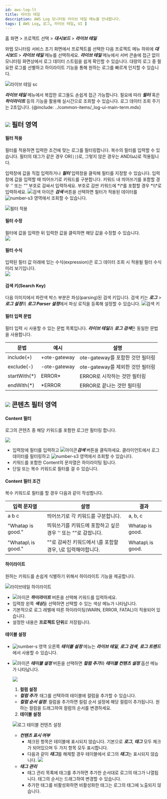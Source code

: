 ```yaml
---
id: aws-log-lt
title: 라이브 테일
description: AWS Log 모니터링 라이브 테일 메뉴를 안내합니다. 
tags: [ AWS Log, 로그, 라이브 테일, UI ]
---
```


홈 화면 > 프로젝트 선택 > ***대시보드*** > ***라이브 테일***

와탭 모니터링 서비스 초기 화면에서 프로젝트를 선택한 다음 프로젝트 메뉴 하위에 ***대시보드*** > ***라이브 테일*** 메뉴를 선택하세요. ***라이브 테일*** 메뉴에서 서버 콘솔에 접근 없이 모니터링 화면상에서 로그 데이터 스트림을 쉽게 확인할 수 있습니다. 대량의 로그 중 필요한 로그를 선별하고 하이라이트 기능을 통해 원하는 로그를 빠르게 인지할 수 있습니다. 

![라이브 테일 sc](/img/aws-log-p/log-live-tail.png)

***라이브 테일*** 메뉴에서 복잡한 로그들도 손쉽게 접근 가능합니다. 필요에 따라 ***필터*** 혹은 ***하이라이트*** 등의 기능을 활용해 실시간으로 조회할 수 있습니다. 로그 데이터 조회 주기는 2초입니다. {@include: ../common-items/_log-ui-main-term.mdx}

## ![](/img/number-01.png) 필터 영역 

#### 필터 적용

필터를 적용하면 입력한 조건에 맞는 로그를 필터링합니다. 복수의 필터를 입력할 수 있습니다. 필터의 태그가 같은 경우 OR(`||`)로, 그렇지 않은 경우는 AND(`&&`)로 적용됩니다. 

입력창에 값을 직접 입력하거나 ***필터*** 입력창을 클릭해 필터를 지정할 수 있습니다. 입력창에 값을 입력할 때 띄어쓰기로 키워드를 구분합니다. 키워드 내 띄어쓰기를 포함할 경우 *''* 또는 *""* 부호로 감싸서 입력하세요. 부호로 감싼 키워드에 *\\*를 포함할 경우 *\\\\*로 입력하세요. ![검색 아이콘](/img/ic-search-on-press.svg) ***검색*** 버튼을 선택하면 필터가 적용된 데이터를 ![number-s3](/img/number-03.png) 영역에서 조회할 수 있습니다.

![필터 적용](https://img.whatap.io/media/images/livetail_003_filter.png)

#### 필터 수정

필터에 값을 입력한 뒤 입력한 값을 클릭하면 해당 값을 수정할 수 있습니다.  
![](https://img.whatap.io/media/images/livetail_005_filter_input.png)

#### 필터 수식

입력된 필터 값 아래에 있는 수식(expression)은 로그 데이터 조회 시 적용될 필터 수식 미리 보기입니다.  
![](https://img.whatap.io/media/images/livetail_006_filter_expression.png)

#### 검색 키(Search Key)

다음 이미지에서 파란색 박스 부분은 파싱(parsing)된 검색 키입니다. 검색 키는 ***로그*** > ***로그 설정***의 ***로그 Parser 설정***에서 파싱 로직을 등록해 설정할 수 있습니다.
![검색 키](https://img.whatap.io/media/images/livetail_007_parsed_key.png)

#### 필터 입력 문법

필터 입력 시 사용할 수 있는 문법 목록입니다. ***라이브 테일***과 ***로그 검색***은 동일한 문법을 사용합니다.

|문법|예시|설명|
|----|----|----|
|include(+)|+ote-gateway|ote-gateway를 포함한 것만 필터링|
|exclude(-)|-ote-gateway|ote-gateway를 제외한 것만 필터링|
|startWith(*)|ERROR*|ERROR로 시작하는 것만 필터링|
|endWith(*)|*ERROR|ERROR로 끝나는 것만 필터링|

## ![](/img/number-02.png) 콘텐츠 필터 영역

#### Content 필터  

로그의 콘텐츠 중 해당 키워드를 포함한 로그만 필터링 합니다. 

![](https://img.whatap.io/media/images/livetail_008_contents_filter.png)

* 입력창에 필터를 입력하고 ![아이콘](/img/ic-search.svg)***검색*** 버튼을 클릭하세요. 클라이언트에서 로그 데이터를 필터링하고 ![number-s3](/img/number-03.png) 영역에서 조회할 수 있습니다. 
* 키워드를 포함한 Content의 문자열은 하이라이팅 됩니다.
* 단일 또는 복수 키워드로 필터를 걸 수 있습니다.

<!-- whatap is good~whatap is the best -->
#### Content 필터 조건

복수 키워드로 필터를 할 경우 다음과 같이 작성합니다.

|입력 문자열|설명|결과|
|----|----|----|
|a b c|띄어쓰기로 각 키워드를 구분합니다.|a, b, c|
|"Whatap is good."|띄워쓰기를 키워드에 포함하고 싶은 경우 '' 또는 ""로 감쌉니다.|Whatap is good.|
|"Whatap\\ is good."|""로 감싸진 키워드에서 \를 포함할 경우, \\로 입력해야합니다.|Whatap\ is good.|

#### 하이라이트

원하는 키워드를 손쉽게 식별하기 위해서 하이라이트 기능을 제공합니다.

![라이브테일 하이라이트](/img/aws-log-p/lt-highlight.png)
* ![아이콘](/img/ic-highlight.svg) ***하이라이트*** 버튼을 선택해 키워드를 입력하세요. 
* 입력창 왼쪽 ***색상***을 선택하면 선택할 수 있는 색상 메뉴가 나타납니다. 
* 기본적으로 로그 레벨에 따른 하이라이팅(<span class='logwr'>WARN</span>, <span class='loger'>ERROR</span>, <span class='logft'>FATAL</span>)이 적용되어 있습니다.   
* 설정한 내용은 **프로젝트 단위**로 저장됩니다.  

#### 테이블 설정

* ![number-s](/img/number-02.png) 영역 오른쪽 ***테이블 설정*** 메뉴는 ***라이브 테일***, ***로그 검색***, ***로그 트렌드***에서 사용할 수 있습니다. 
* ![아이콘](/img/ic-setting.svg) ***테이블 설정*** 버튼을 선택하면 ***컬럼 추가***와 ***테이블 컨텐츠 설정*** 옵션 메뉴가 나타납니다. 
    
    ![](https://img.whatap.io/media/images/livetail_013_table_options.png)  

    1. **컬럼 설정** 
    * ***컬럼 추가***: 태그를 선택하여 테이블에 컬럼을 추가할 수 있습니다.
    * ***컬럼 순서 설정***: 컬럼을 추가하면 컬럼 순서 설정에 해당 컬럼이 추가됩니다. 원하는 컬럼을 드래그하여 컬럼의 순서를 변경하세요.

    2. **테이블 설정**  

    ![로그 테이블 컨텐츠 설정](/img/aws-log-p/log-table-contents.png)
    * ***컨텐츠 표시 여부***
        * 체크된 항목은 테이블에 표시되지 않습니다. 기본으로 ***로그***, ***태그*** 모두 체크가 되어있으며 두 가지 항목 모두 표시합니다.
        * 다음과 같이 ***태그***를 해제할 경우 테이블에서 로그의 ***태그***는 표시되지 않습니다.
        ![](https://img.whatap.io/media/images/livetail_017_table_column_visible.png)
    * ***태그 관리***
        * 태그 관리 목록에 태그를 추가하면 추가한 순서대로 로그의 태그가 나열됩니다. 태그의 순서는 드래그하여 변경할 수 있습니다.
        * 추가한 태그를 비활성화하면 비활성화한 태그는 로그의 태그에 노출되지 않습니다. 